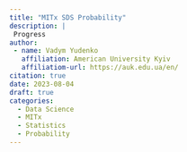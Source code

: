 ```yaml
---
title: "MITx SDS Probability"
description: |
 Progress
author: 
 - name: Vadym Yudenko
   affiliation: American University Kyiv
   affiliatiom-url: https://auk.edu.ua/en/
citation: true
date: 2023-08-04
draft: true
categories:
  - Data Science
  - MITx
  - Statistics
  - Probability
---
```

